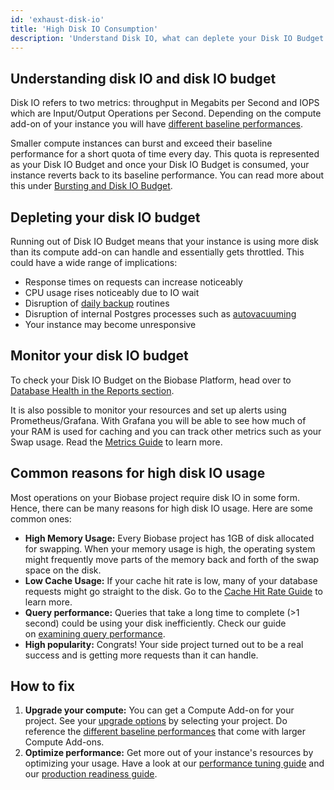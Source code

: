 ```yaml
---
id: 'exhaust-disk-io'
title: 'High Disk IO Consumption'
description: 'Understand Disk IO, what can deplete your Disk IO Budget and what you can do about it.'
---
```


## Understanding disk IO and disk IO budget

Disk IO refers to two metrics: throughput in Megabits per Second and IOPS which are Input/Output Operations per Second. Depending on the compute add-on of your instance you will have [different baseline performances](https://biobase.com/docs/guides/platform/compute-add-ons#disk-io).

Smaller compute instances can burst and exceed their baseline performance for a short quota of time every day. This quota is represented as your Disk IO Budget and once your Disk IO Budget is consumed, your instance reverts back to its baseline performance. You can read more about this under [Bursting and Disk IO Budget](https://biobase.com/docs/guides/platform/compute-add-ons#bursting-and-disk-io-budget).

## Depleting your disk IO budget

Running out of Disk IO Budget means that your instance is using more disk than its compute add-on can handle and essentially gets throttled. This could have a wide range of implications:

- Response times on requests can increase noticeably
- CPU usage rises noticeably due to IO wait
- Disruption of [daily backup](https://biobase.com/docs/guides/platform/backups#daily-backups) routines
- Disruption of internal Postgres processes such as [autovacuuming](https://biobase.com/docs/guides/platform/database-size#vacuum-operations)
- Your instance may become unresponsive

## Monitor your disk IO budget

To check your Disk IO Budget on the Biobase Platform, head over to [Database Health in the Reports section](https://biobase.com/dashboard/project/_/reports/database).

It is also possible to monitor your resources and set up alerts using Prometheus/Grafana. With Grafana you will be able to see how much of your RAM is used for caching and you can track other metrics such as your Swap usage. Read the [Metrics Guide](https://biobase.com/docs/guides/platform/metrics) to learn more.

## Common reasons for high disk IO usage

Most operations on your Biobase project require disk IO in some form. Hence, there can be many reasons for high disk IO usage. Here are some common ones:

- **High Memory Usage:** Every Biobase project has 1GB of disk allocated for swapping. When your memory usage is high, the operating system might frequently move parts of the memory back and forth of the swap space on the disk.
- **Low Cache Usage:** If your cache hit rate is low, many of your database requests might go straight to the disk. Go to the [Cache Hit Rate Guide](https://biobase.com/docs/guides/platform/performance#hit-rate) to learn more.
- **Query performance:** Queries that take a long time to complete (>1 second) could be using your disk inefficiently. Check our guide on [examining query performance](https://biobase.com/docs/guides/platform/performance#examining-query-performance).
- **High popularity:** Congrats! Your side project turned out to be a real success and is getting more requests than it can handle.

## How to fix

1. **Upgrade your compute:** You can get a Compute Add-on for your project. See your [upgrade options](https://biobase.com/dashboard/project/_/settings/addons?panel=computeInstance) by selecting your project. Do reference the [different baseline performances](https://biobase.com/docs/guides/platform/compute-add-ons#disk-io) that come with larger Compute Add-ons.
2. **Optimize performance:** Get more out of your instance's resources by optimizing your usage. Have a look at our [performance tuning guide](https://biobase.com/docs/guides/platform/performance#examining-query-performance) and our [production readiness guide](https://biobase.com/docs/guides/platform/going-into-prod#performance).
